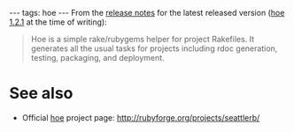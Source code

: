 ---
tags: hoe
---
From the [http://rubyforge.org/frs/shownotes.php?group_id=1513&release_id=11840 release notes] for the latest released version ([[hoe 1.2.1]] at the time of writing):

<blockquote>Hoe is a simple rake/rubygems helper for project Rakefiles. It generates all the usual tasks for projects including rdoc generation, testing, packaging, and deployment.</blockquote>

= See also =

* Official [[hoe]] project page: http://rubyforge.org/projects/seattlerb/
